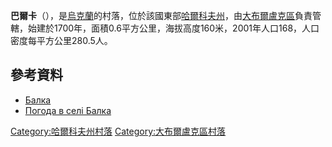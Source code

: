 {{coord|50|2|26|N|37|22|2|E|scale:100000_region:UA|display=title}}

'''巴爾卡'''（{{lang-uk|Балка}}），是[[烏克蘭|烏克蘭]]的村落，位於該國東部[[哈爾科夫州|哈爾科夫州]]，由[[大布爾盧克區|大布爾盧克區]]負責管轄，始建於1700年，面積0.6平方公里，海拔高度160米，2001年人口168，人口密度每平方公里280.5人。

==參考資料==
* [http://gska2.rada.gov.ua/pls/z7502/A005?rdat1=09.01.2009&rf7571=32626 Балка]{{dead link|date=2017年12月 |bot=InternetArchiveBot |fix-attempted=yes }}
* [http://weather.in.ua/ua/har'kovskaja/600 Погода в селі Балка] {{Wayback|url=http://weather.in.ua/ua/har'kovskaja/600 |date=20160323024848 }}

{{DEFAULTSORT:Балка}}
[[Category:哈爾科夫州村落|Category:哈爾科夫州村落]]
[[Category:大布爾盧克區村落|Category:大布爾盧克區村落]]


{{Kharkiv-geo-stub}}
